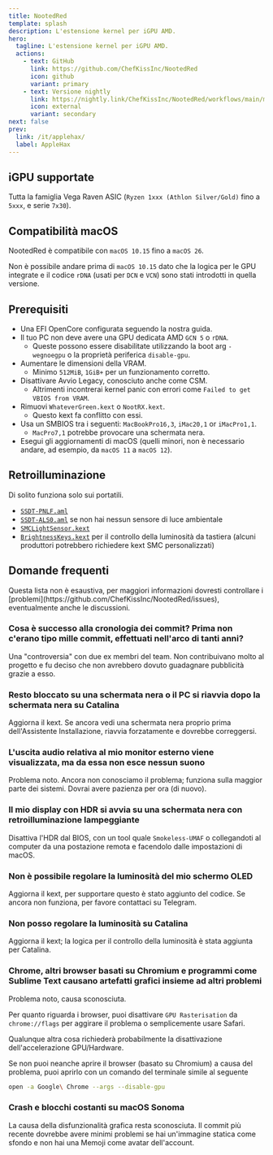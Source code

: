 ```yaml
---
title: NootedRed
template: splash
description: L'estensione kernel per iGPU AMD.
hero:
  tagline: L'estensione kernel per iGPU AMD.
  actions:
    - text: GitHub
      link: https://github.com/ChefKissInc/NootedRed
      icon: github
      variant: primary
    - text: Versione nightly
      link: https://nightly.link/ChefKissInc/NootedRed/workflows/main/master/Artifacts.zip
      icon: external
      variant: secondary
next: false
prev:
  link: /it/applehax/
  label: AppleHax
---
```



## iGPU supportate

Tutta la famiglia Vega Raven ASIC (`Ryzen 1xxx (Athlon Silver/Gold)` fino a `5xxx`, e serie `7x30`).

## Compatibilità macOS

NootedRed è compatibile con `macOS 10.15` fino a `macOS 26`.

Non è possibile andare prima di `macOS 10.15` dato che la logica per le GPU integrate e il codice `rDNA` (usati per `DCN` e `VCN`) sono stati introdotti in quella versione.

## Prerequisiti

- Una EFI OpenCore configurata seguendo la nostra guida.
- Il tuo PC non deve avere una GPU dedicata AMD `GCN 5` o `rDNA`.
  - Queste possono essere disabilitate utilizzando la boot arg `-wegnoegpu` o la proprietà periferica `disable-gpu`.
- Aumentare le dimensioni della VRAM.
  - Minimo `512MiB`, `1GiB+` per un funzionamento corretto.
- Disattivare Avvio Legacy, conosciuto anche come CSM.
  - Altrimenti incontrerai kernel panic con errori come `Failed to get VBIOS from VRAM`.
- Rimuovi `WhateverGreen.kext` o `NootRX.kext`.
  - Questo kext fa conflitto con essi.
- Usa un SMBIOS tra i seguenti: `MacBookPro16,3`, `iMac20,1` or `iMacPro1,1`.
  - `MacPro7,1` potrebbe provocare una schermata nera.
- Esegui gli aggiornamenti di macOS (quelli minori, non è necessario andare, ad esempio, da `macOS 11` a `macOS 12`).

## Retroilluminazione

Di solito funziona solo sui portatili.

- [`SSDT-PNLF.aml`](/Extras/SSDTs/SSDT-PNLF.aml)
- [`SSDT-ALS0.aml`](/Extras/SSDTs/SSDT-ALS0.aml) se non hai nessun sensore di luce ambientale
- [`SMCLightSensor.kext`](https://github.com/Acidanthera/VirtualSMC)
- [`BrightnessKeys.kext`](https://github.com/Acidanthera/BrightnessKeys) per il controllo della luminosità da tastiera (alcuni produttori potrebbero richiedere kext SMC personalizzati)

## Domande frequenti

<Aside type="danger">
Questa lista non è esaustiva, per maggiori informazioni dovresti controllare i [problemi](https://github.com/ChefKissInc/NootedRed/issues), eventualmente anche le discussioni.
</Aside>

### Cosa è successo alla cronologia dei commit? Prima non c'erano tipo mille commit, effettuati nell'arco di tanti anni?

Una "controversia" con due ex membri del team. Non contribuivano molto al progetto e fu deciso che non avrebbero dovuto guadagnare pubblicità grazie a esso.

### Resto bloccato su una schermata nera o il PC si riavvia dopo la schermata nera su Catalina

Aggiorna il kext. Se ancora vedi una schermata nera proprio prima dell'Assistente Installazione, riavvia forzatamente e dovrebbe correggersi.

### L'uscita audio relativa al mio monitor esterno viene visualizzata, ma da essa non esce nessun suono

Problema noto. Ancora non conosciamo il problema; funziona sulla maggior parte dei sistemi. Dovrai avere pazienza per ora (di nuovo).

### Il mio display con HDR si avvia su una schermata nera con retroilluminazione lampeggiante

Disattiva l'HDR dal BIOS, con un tool quale `Smokeless-UMAF` o collegandoti al computer da una postazione remota e facendolo dalle impostazioni di macOS.

### Non è possibile regolare la luminosità del mio schermo OLED

Aggiorna il kext, per supportare questo è stato aggiunto del codice. Se ancora non funziona, per favore contattaci su Telegram.

### Non posso regolare la luminosità su Catalina

Aggiorna il kext; la logica per il controllo della luminosità è stata aggiunta per Catalina.

### Chrome, altri browser basati su Chromium e programmi come Sublime Text causano artefatti grafici insieme ad altri problemi

Problema noto, causa sconosciuta.

Per quanto riguarda i browser, puoi disattivare `GPU Rasterisation` da `chrome://flags` per aggirare il problema o semplicemente usare Safari.

Qualunque altra cosa richiederà probabilmente la disattivazione dell'accelerazione GPU/Hardware.

Se non puoi neanche aprire il browser (basato su Chromium) a causa del problema, puoi aprirlo con un comando del terminale simile al seguente

```sh
open -a Google\ Chrome --args --disable-gpu
```

### Crash e blocchi costanti su macOS Sonoma

La causa della disfunzionalità grafica resta sconosciuta. Il commit più recente dovrebbe avere minimi problemi se hai un'immagine statica come sfondo e non hai una Memoji come avatar dell'account.
